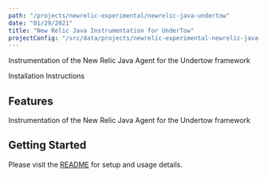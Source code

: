 ```yaml
---
path: "/projects/newrelic-experimental/newrelic-java-undertow"
date: "01/29/2021"
title: "New Relic Java Instrumentation for UnderTow"
projectConfig: "/src/data/projects/newrelic-experimental-newrelic-java-undertow.json"
---
```


<!-- Imports must occur at the top of the file -->

Instrumentation of the New Relic Java Agent for the Undertow framework

<Link to="https://github.com/newrelic-experimental/newrelic-java-undertow">Installation Instructions</Link>

## Features

Instrumentation of the New Relic Java Agent for the Undertow framework

## Getting Started

Please visit the [README](https://github.com/newrelic-experimental/newrelic-java-undertow#readme) for setup and usage details.
